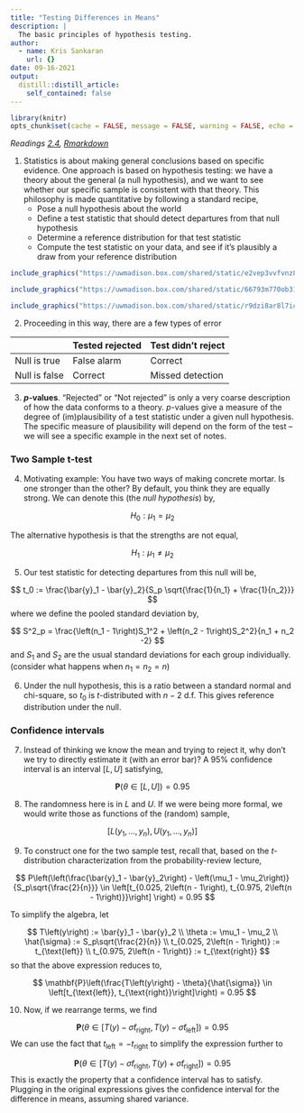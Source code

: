 ```yaml
---
title: "Testing Differences in Means"
description: |
  The basic principles of hypothesis testing.
author:
  - name: Kris Sankaran
    url: {}
date: 09-16-2021
output:
  distill::distill_article:
    self_contained: false
---
```



```r
library(knitr)
opts_chunk$set(cache = FALSE, message = FALSE, warning = FALSE, echo = TRUE)
```

_Readings [2.4](), [Rmarkdown]()_

1. Statistics is about making general conclusions based on specific evidence.
One approach is based on hypothesis testing: we have a theory about the general
(a null hypothesis), and we want to see whether our specific sample is
consistent with that theory. This philosophy is made quantitative by following
a standard recipe,
    * Pose a null hypothesis about the world
    * Define a test statistic that should detect departures from that null
    hypothesis
    * Determine a reference distribution for that test statistic
    * Compute the test statistic on your data, and see if it’s plausibly a draw from
    your reference distribution

```r
include_graphics("https://uwmadison.box.com/shared/static/e2vep3vvfvnz8v4kiilim1pjxe2w2upr.png")
```

```r
include_graphics("https://uwmadison.box.com/shared/static/66793m770ob31z53fpgc4xoci4y0s7fi.png")
```

```r
include_graphics("https://uwmadison.box.com/shared/static/r9dzi8ar8l7ic7h2xarnrdiwoab6tojz.png")
```

2. Proceeding in this way, there are a few types of error

|  | Tested rejected | Test didn't reject |
|---|---|---|
| Null is true | False alarm | Correct |
| Null is false | Correct | Missed detection |

3. **$p$-values**. “Rejected” or “Not rejected” is only a very coarse
description of how the data conforms to a theory. $p$-values give a measure of
the degree of (im)plausibility of a test statistic under a given null
hypothesis. The specific measure of plausibility will depend on the form of the
test -- we will see a specific example in the next set of notes.

### Two Sample t-test

4. Motivating example: You have two ways of making concrete mortar. Is one
stronger than the other? By default, you think they are equally strong. We can
denote this (the _null hypothesis_) by,

$$
H_0: \mu_1 = \mu_2
$$

The alternative hypothesis is that the strengths are not equal,

$$
H_1: \mu_1 \neq \mu_2
$$

5. Our test statistic for detecting departures from this null will be,

$$
t_0 := \frac{\bar{y}_1 - \bar{y}_2}{S_p \sqrt{\frac{1}{n_1} + \frac{1}{n_2}}}
$$
where we define the pooled standard deviation by,

$$
S^2_p = \frac{\left(n_1 - 1\right)S_1^2 + \left(n_2 - 1\right)S_2^2}{n_1 + n_2 -2}
$$
and $S_1$ and $S_2$ are the usual standard deviations for each group
individually. (consider what happens when $n_1 = n_2 = n$)

6. Under the null hypothesis, this is a ratio between a standard normal and
chi-square, so $t_0$ is $t$-distributed with $n - 2$ d.f. This gives reference
distribution under the null.

### Confidence intervals

7. Instead of thinking we know the mean and trying to reject it, why don’t we
try to directly estimate it (with an error bar)? A 95% confidence interval is an interval $[L, U]$ satisfying,

$$
\mathbf{P}\left(\theta \in \left[L, U\right]\right) = 0.95
$$

8. The randomness here is in $L$ and $U$. If we were being more formal, we would
write those as functions of the (random) sample,

$$
\left[L\left(y_1, \dots, y_n\right), U\left(y_1, \dots, y_n\right)\right]
$$

9. To construct one for the two sample test, recall that, based on the
$t$-distribution characterization
from the probability-review lecture,

$$
P\left(\left(\frac{\bar{y}_1 - \bar{y}_2\right) - \left(\mu_1 - \mu_2\right)}{S_p\sqrt{\frac{2}{n}}} \in \left[t_{0.025, 2\left(n - 1\right), t_{0.975, 2\left(n - 1\right)}}\right]  \right) = 0.95
$$

To simplify the algebra, let

$$
T\left(y\right) := \bar{y}_1 - \bar{y}_2 \\
\theta := \mu_1 - \mu_2 \\
\hat{\sigma} := S_p\sqrt{\frac{2}{n}} \\
t_{0.025, 2\left(n - 1\right)} := t_{\text{left}} \\
t_{0.975, 2\left(n - 1\right)} := t_{\text{right}}
$$
so that the above expression reduces to,

$$
\mathbf{P}\left(\frac{T\left(y\right) - \theta}{\hat{\sigma}} \in \left[t_{\text{left}}, t_{\text{right}}\right]\right) = 0.95
$$

10. Now, if we rearrange terms, we find

$$
\mathbf{P}\left(\theta \in \left[T\left(y\right) - \hat{\sigma}t_{\text{right}}, T\left(y\right) - \hat{\sigma}t_{\text{left}}\right]\right) = 0.95
$$
  We can use the fact that $t_{\text{left}} = -t_{\text{right}}$ to simplify the
expression further to

$$
\mathbf{P}\left(\theta \in \left[T\left(y\right) - \hat{\sigma}t_{\text{right}}, T\left(y\right) + \hat{\sigma}t_{\text{right}}\right]\right) = 0.95
$$
  This is exactly the property that a confidence interval has to satisfy. Plugging
in the original expressions gives the confidence interval for the difference in
means, assuming shared variance.